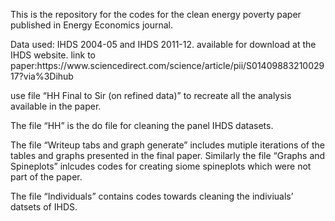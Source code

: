 This is the repository for the codes for the clean energy poverty paper published in Energy Economics journal. 

Data used: IHDS 2004-05 and IHDS 2011-12. available for download at the IHDS website.
link to paper:https://www.sciencedirect.com/science/article/pii/S0140988321002917?via%3Dihub

use file "HH Final to Sir (on refined data)" to recreate all the analysis available in the paper. 

The file "HH" is the do file for cleaning the panel IHDS datasets.

The file "Writeup tabs and graph generate" includes mutiple iterations of the tables and graphs presented in the final paper. Similarly the file "Graphs and Spineplots" inlcudes codes for creating siome spineplots which were not part of the paper.

The file "Individuals" contains codes towards cleaning the indiviuals' datsets of IHDS.


